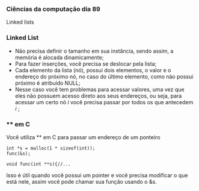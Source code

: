




### Ciências da computação dia 89

Linked lists

### Linked List

-   Não precisa definir o tamanho em sua instância, sendo assim, a
    memória é alocada dinamicamente;
-   Para fazer inserções, você precisa se deslocar pela lista;
-   Cada elemento da lista (nó), possui dois elementos, o valor e o
    endereço do próximo nó, no caso do último elemento, como não possui
    próximo é atribuído NULL;
-   Nesse caso você tem problemas para acessar valores, uma vez que eles
    não possuem acesso direto aos seus endereços, ou seja, para acessar
    um certo nó *i* você precisa passar por todos os que antecedem *i* ;








### \*\* em C

Você utiliza \*\* em C para passar um endereço de um ponteiro

``` {code-block-mode="2" spellcheck="false" code-block-lang="c"}
int *s = malloc(1 * sizeof(int));
func(&s);
```

``` {code-block-mode="2" spellcheck="false" code-block-lang="c"}
void func(int **s){//...
```

Isso é útil quando você possui um pointer e você precisa modificar o que
está nele, assim você pode chamar sua função usando o &s.


